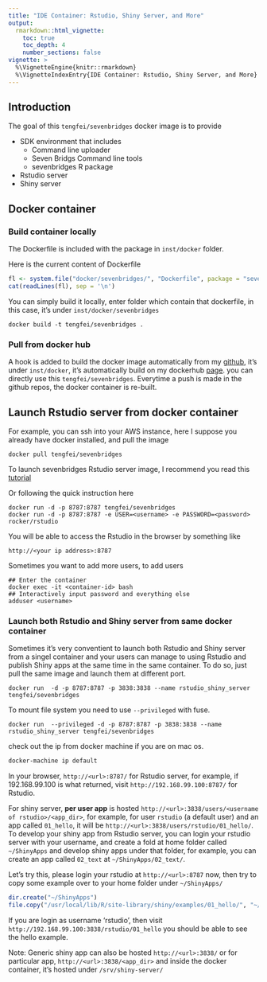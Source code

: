 ```yaml
---
title: "IDE Container: Rstudio, Shiny Server, and More"
output:
  rmarkdown::html_vignette:
    toc: true
    toc_depth: 4
    number_sections: false
vignette: >
  %\VignetteEngine{knitr::rmarkdown}
  %\VignetteIndexEntry{IDE Container: Rstudio, Shiny Server, and More}
---
```


## Introduction

The goal of this `tengfei/sevenbridges` docker image is to provide

- SDK environment that includes
    - Command line uploader
    - Seven Bridgs Command line tools
    - sevenbridges R package
- Rstudio server
- Shiny server

## Docker container

### Build container locally

The Dockerfile is included with the package in `inst/docker` folder. 

Here is the current content of Dockerfile
```r
fl <- system.file("docker/sevenbridges/", "Dockerfile", package = "sevenbridges")
cat(readLines(fl), sep = '\n')
```

You can simply build it locally, enter folder which contain that dockerfile, in this case, 
it's under `inst/docker/sevenbridges`

```
docker build -t tengfei/sevenbridges .
```

### Pull from docker hub 

A hook is added to build the docker image automatically from my [github](https://github.com/tengfei/sevenbridges), it's under `inst/docker`, it's automatically build on my dockerhub [page](https://hub.docker.com/r/tengfei/sevenbridges/). you can directly use this `tengfei/sevenbridges`. Everytime a push is made in the github repos, the docker container is re-built.

## Launch Rstudio server from docker container 

For example, you can ssh into your AWS instance, here I suppose you already have docker installed,  and pull the image 

```
docker pull tengfei/sevenbridges
```

To launch sevenbridges Rstudio server image, I recommend you read this [tutorial](https://github.com/rocker-org/rocker/wiki/Using-the-RStudio-image)

Or following the quick instruction here

```
docker run -d -p 8787:8787 tengfei/sevenbridges
docker run -d -p 8787:8787 -e USER=<username> -e PASSWORD=<password> rocker/rstudio
```

You will be able to access the Rstudio in the browser by something like

`http://<your ip address>:8787`

Sometimes you want to add more users, to add users

```
## Enter the container
docker exec -it <container-id> bash
## Interactively input password and everything else
adduser <username>
```

### Launch both Rstudio and Shiny server from same docker container

Sometimes it's very conventient to launch both Rstudio and Shiny server from a singel container and your users can manage to using Rstudio and publish Shiny apps at the same time in the same container. To do so, just pull the same image and launch them at different port. 

```shell
docker run  -d -p 8787:8787 -p 3838:3838 --name rstudio_shiny_server tengfei/sevenbridges
```

To mount file system you need to use `--privileged` with fuse.

```shell
docker run  --privileged -d -p 8787:8787 -p 3838:3838 --name rstudio_shiny_server tengfei/sevenbridges
```

check out the ip from docker machine if you are on mac os.

```bash
docker-machine ip default
```

In your browser, `http://<url>:8787/` for Rstudio server, for example, if 192.168.99.100 is what returned, visit `http://192.168.99.100:8787/` for Rstudio.


For shiny server, __per user app__ is hosted `http://<url>:3838/users/<username of rstudio>/<app_dir>`, for example, for user `rstudio` (a default user) and an app called `01_hello`, it will be `http://<url>:3838/users/rstudio/01_hello/`. To develop your shiny app from Rstudio server, you can login your rstudio server with your username, and create a fold at home folder called `~/ShinyApps` and develop shiny apps under that folder, for example, you can create an app called `02_text` at `~/ShinyApps/02_text/`.

Let's try this, please login your rstudio at `http://<url>:8787` now, then try to copy some example over to your home folder under `~/ShinyApps/`

```r
dir.create("~/ShinyApps")
file.copy("/usr/local/lib/R/site-library/shiny/examples/01_hello/", "~/ShinyApps/", recursive = TRUE)
```

If you are login as username 'rstudio', then visit  `http://192.168.99.100:3838/rstudio/01_hello` you should be able to see the hello example.

Note: Generic shiny app can also be hosted `http://<url>:3838/` or for particular app, `http://<url>:3838/<app_dir>` and inside the docker container, it's hosted under `/srv/shiny-server/`
